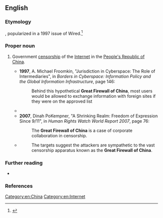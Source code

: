 ==English==

===Etymology===
{{blend|en|Great Wall of China|firewall}}, popularized in a 1997 issue of Wired.<ref>{{cite-book|year=2010|author=Jonathon Keats|authorlink=Jonathon Keats|title=Virtual Words: Language on the Edge of Science and Technology|publisher=Oxford University Press|isbn=9780199752904|page=69|pageurl=https://books.google.de/books?id=sBIOXJqqVEUC&lpg=PA142&dq=%22Singularitarian%22&pg=PA69#v=onepage&q=firewall&f=false|passage=Noting this local slang, the June 1997 issue of ''Wired'' presented the newfangled Chinese internet to Western audiences with a decidedly ironic spin, introducing ''Great Firewall of China'' into the lexicon.}}</ref>

===Proper noun===
{{en-proper-noun|head=the [[great|Great]] [[firewall|Firewall]] [[of]] [[China]]}}

# {{lb|en|originally|jocular|pejorative}} Government [[censorship]] of the [[Internet]] in the [[People's Republic of China]].
#: {{syn|en|GFW|q1=abbreviaion|Great Firewall}}
#* '''1997''', A. Michael Froomkin, "Jurisdiction in Cyberspace: The Role of Intermediaries", in ''Borders in Cyberspace: Information Policy and the Global Information Infrastructure'', page 146:
#*: Behind this hypothetical '''Great Firewall of China''', most users would be allowed to exchange information with foreign sites if they were on the approved list
#* {{quote-text|en|year=2001|author=Greg Walton|title=China's Golden Shield: Corporations and the Development of Surveillance Technology in the People's Republic of China|page=5|passage=The "'''Great Firewall of China'''" is failing, largely due to the increased volume of Internet traffic in China.}}
#* '''2007''', Dinah PoKempner, "A Shrinking Realm: Freedom of Expression Since 9/11", in ''Human Rights Watch World Report 2007'', page 76:
#*: The '''Great Firewall of China''' is a case of corporate collaboration in censorship.
#* {{quote-web|en|date=2015-03-31|title=Massive denial-of-service attack on GitHub tied to Chinese government|first=Dan|last=Goodin|site={{w|Ars Technica}}|url=http://arstechnica.com/security/2015/03/massive-denial-of-service-attack-on-github-tied-to-chinese-government/|accessdate=2015-04-01}}
#*: The targets suggest the attackers are sympathetic to the vast censorship apparatus known as the '''Great Firewall of China'''.

===Further reading===
* {{pedia|Internet censorship in China}}

===References===
<references/>

[[Category:en:China]]
[[Category:en:Internet]]